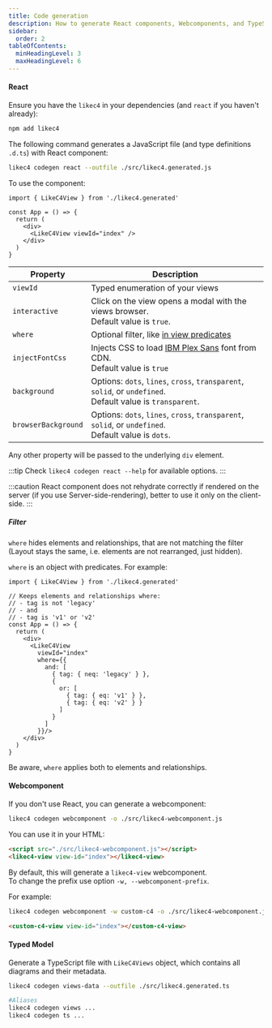 ```yaml
---
title: Code generation
description: How to generate React components, Webcomponents, and TypeScript models from the LikeC4 DSL.
sidebar:
  order: 2
tableOfContents:
  minHeadingLevel: 3
  maxHeadingLevel: 6    
---
```



#### React

Ensure you have the `likec4` in your dependencies (and `react` if you haven't already):

```sh
npm add likec4
```

The following command generates a JavaScript file (and type definitions `.d.ts`) with React component:

```sh
likec4 codegen react --outfile ./src/likec4.generated.js
```

To use the component:

```tsx
import { LikeC4View } from './likec4.generated'

const App = () => {
  return (
    <div>
      <LikeC4View viewId="index" />
    </div>
  )
}
```

| Property            | Description                                                                                         |
| -----------------   | --------------------------------------------------------------------------------------------------- |
| `viewId`            | Typed enumeration of your views                                                                     |
| `interactive`       | Click on the view opens a modal with the views browser.<br/>Default value is `true`.                |
| `where`             | Optional filter, like [in view predicates](/dsl/views#filter) |
| `injectFontCss`     | Injects CSS to load <a href='https://fontsource.org/fonts/ibm-plex-sans' target='_blank'>IBM Plex Sans</a> font from CDN.<br/>Default value is `true` |
| `background`        | Options: `dots`, `lines`, `cross`, `transparent`, `solid`, or `undefined`.<br/>Default value is `transparent`. |
| `browserBackground` | Options: `dots`, `lines`, `cross`, `transparent`, `solid`, or `undefined`.<br/>Default value is `dots`. |

Any other property will be passed to the underlying `div` element.

:::tip
Check `likec4 codegen react --help` for available options.
:::

:::caution
React component does not rehydrate correctly if rendered on the server (if you use Server-side-rendering), better to use it only on the client-side.
:::

##### Filter

`where` hides elements and relationships, that are not matching the filter  
(Layout stays the same, i.e. elements are not rearranged, just hidden).

`where` is an object with predicates. For example:

```tsx
import { LikeC4View } from './likec4.generated'

// Keeps elements and relationships where:
// - tag is not 'legacy'
// - and 
// - tag is 'v1' or 'v2'
const App = () => {
  return (
    <div>
      <LikeC4View
        viewId="index"
        where={{
          and: [
            { tag: { neq: 'legacy' } },
            { 
              or: [
                { tag: { eq: 'v1' } },
                { tag: { eq: 'v2' } }
              ] 
            }
          ]
        }}/>
    </div>
  )
}
```

Be aware, `where` applies both to elements and relationships.

#### Webcomponent

If you don't use React, you can generate a webcomponent:

```sh
likec4 codegen webcomponent -o ./src/likec4-webcomponent.js
```  

You can use it in your HTML:

```html
<script src="./src/likec4-webcomponent.js"></script>
<likec4-view view-id="index"></likec4-view>
```

By default, this will generate a `likec4-view` webcomponent.  
To change the prefix use option `-w, --webcomponent-prefix`.

For example:

```sh
likec4 codegen webcomponent -w custom-c4 -o ./src/likec4-webcomponent.js
```  

```html
<custom-c4-view view-id="index"></custom-c4-view>
```

#### Typed Model

Generate a TypeScript file with `LikeC4Views` object, which contains all diagrams and their metadata.

```sh
likec4 codegen views-data --outfile ./src/likec4.generated.ts

#Aliases
likec4 codegen views ...
likec4 codegen ts ...
```
